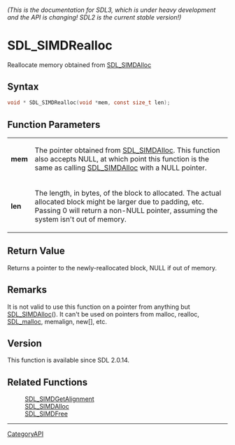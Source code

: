 ====== (This is the documentation for SDL3, which is under heavy development and the API is changing! SDL2 is the current stable version!) ======
= SDL_SIMDRealloc =

Reallocate memory obtained from [[SDL_SIMDAlloc]] 

== Syntax ==

<syntaxhighlight lang='c'>
void * SDL_SIMDRealloc(void *mem, const size_t len);
</syntaxhighlight>

== Function Parameters ==

{|
|'''mem'''
|The pointer obtained from [[SDL_SIMDAlloc]]. This function also accepts NULL, at which point this function is the same as calling [[SDL_SIMDAlloc]] with a NULL pointer.
|-
|'''len'''
|The length, in bytes, of the block to allocated. The actual allocated block might be larger due to padding, etc. Passing 0 will return a non-NULL pointer, assuming the system isn't out of memory.
|}

== Return Value ==

Returns a pointer to the newly-reallocated block, NULL if out of memory.

== Remarks ==

It is not valid to use this function on a pointer from anything but
[[SDL_SIMDAlloc]](). It can't be used on pointers from malloc, realloc,
[[SDL_malloc]], memalign, new[], etc.

== Version ==

This function is available since SDL 2.0.14.

== Related Functions ==

:[[SDL_SIMDGetAlignment]]
:[[SDL_SIMDAlloc]]
:[[SDL_SIMDFree]]

----
[[CategoryAPI]]


